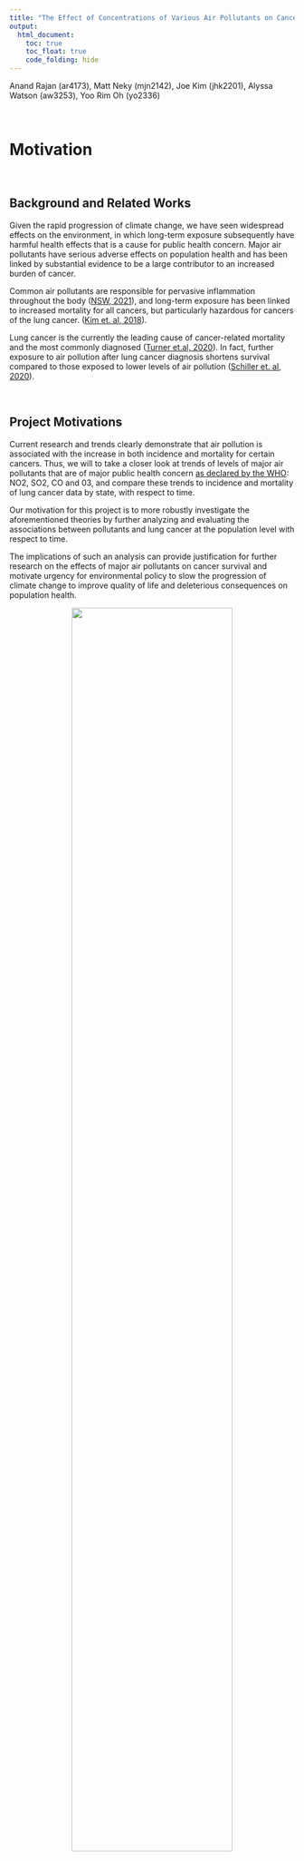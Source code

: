 ```yaml
---
title: "The Effect of Concentrations of Various Air Pollutants on Cancer Prevalence at the State Level over Time"
output: 
  html_document:
    toc: true
    toc_float: true
    code_folding: hide
---
```



Anand Rajan (ar4173), Matt Neky (mjn2142), Joe Kim (jhk2201), Alyssa Watson (aw3253), Yoo Rim Oh (yo2336)

&nbsp;

# Motivation

&nbsp;

## Background and Related Works


Given the rapid progression of climate change, we have seen widespread effects on the environment, in which long-term exposure subsequently have harmful health effects that is a cause for public health concern. Major air pollutants have serious adverse effects on population health and has been linked by substantial evidence to be a large contributor to an increased burden of cancer.

Common air pollutants are responsible for pervasive inflammation throughout the body ([NSW, 2021](https://www.health.nsw.gov.au/environment/air/Pages/outdoor-air-pollution.aspx)), and long-term exposure has been linked to increased mortality for all cancers, but particularly hazardous for cancers of the lung cancer. ([Kim et. al, 2018](https://www.ncbi.nlm.nih.gov/pmc/articles/PMC6266691/)).

Lung cancer is the currently the leading cause of cancer-related mortality and the most commonly diagnosed ([Turner et.al, 2020](https://acsjournals.onlinelibrary.wiley.com/doi/10.3322/caac.21632)). In fact, further exposure to air pollution after lung cancer diagnosis shortens survival compared to those exposed to lower levels of air pollution ([Schiller et. al, 2020](https://ascopubs.org/doi/10.1200/OP.20.00609)).

&nbsp;

## Project Motivations

Current research and trends clearly demonstrate that air pollution is associated with the increase in both incidence and mortality for certain cancers.  Thus, we will to take a closer look at trends of levels of major air pollutants that are of major public health concern [as declared by the WHO](https://www.who.int/health-topics/air-pollution#tab=tab_1): NO2, SO2, CO and 03, and compare these trends to incidence and mortality of lung cancer data by state, with respect to time. 

Our motivation for this project is to more robustly investigate the aforementioned theories by further analyzing and evaluating the associations between pollutants and lung cancer at the population level with respect to time.

The implications of such an analysis can provide justification for further research on the effects of major air pollutants on cancer survival and motivate urgency for environmental policy to slow the progression of climate change to improve quality of life and deleterious consequences on population health. 

<center>
<img src="pathways.png" style="width:75%">
</center>

<center>
Turner et.al (2020): Air Pollution-Related Cancer: Potential Pathways and Mechanisms. 
</center>

&nbsp;

# Research Questions 

Some initial questions we considered to explore data available:

- What is the relationship between incidence rate and mortality rate of different types of cancer?
- What has been the general trend of cancer incidence, cancer mortality, and pollution levels over time?
- What is the geographical spread of cancer incidence and pollution levels in US?
- Is there any evidence of association between cancer incidence (especially lung cancer) and air pollution?

&nbsp;

# Data 

&nbsp;

## Data Source

Our project consists of data from two main sources: 

Regarding cancer statistics, we retrieved data from [American Cancer Society Cancer Statistics Center](https://cancerstatisticscenter.cancer.org/#!/). Raw data sets were available for download in excel format. The three data sets give us information on aggregated mortality and incidence rates from 2013 to 2017, aggregated mortality and incidence rates of various cancers at the state level from 2013 to 2017, and trends of mortality related to various cancers over time from 1930 to 2018. According to the file and website, the data source is the North American Association of Central Cancer registries. 

### *Cancer Data Code:*

Average annual rate per 100,000, age adjusted to the 2000 US standard population.

Incidence/Death Rate Per Cancer Type:

- `Cancer Type` : Type of cancer
- `Both sexes combined` : Combined rate for both female and male
- `Female` : Rate for female only
- `Male` : Rate for male only

Incidence/Death Rate Per State:

- `State` : US States including `All U.S. combined` as an observation

- Following columns for each cancer types:

  - `Both sexes combined`
  - `Female`
  - `Male`



The second data set is air pollution data in the United States from 2000 to 2016. The data was gathered by the EPA and measures air pollutant concentrations(in ppb/ppm) for major pollutants at the city/county level. This is an extremely large data set with over 174,000 observations.
[Brief description of the pollution data set](https://data.world/data-society/us-air-pollution-data)

We focused our analyses on the mean values of 4 major pollutants:

- **Nitrogen Dioxide (NO2)** : measured in parts per billion
- **Sulphur Dioxide (SO2)** : measured in parts per billion
- **Carbon Monoxide (CO)** : measured in parts per million
- **Ozone (O3)** : measured in parts per million

### *Pollution Data Code:*

- `State Code `: The code allocated by US EPA to each state
- `County code` : The code of counties in a specific state allocated by US EPA
- `Site Num` : The site number in a specific county allocated by US EPA
- `Address`: Address of the monitoring site
- `State` : State of monitoring site
- `County` : County of monitoring site
- `City` : City of the monitoring site
- `Date Local` : Date of monitoring

- Following Columns Per Each Pollutant:

  - `Units` : The units measured for pollutant
  - `Mean` : The arithmetic mean of concentration of pollutant within a given day
  - `AQI` : The calculated air quality index of pollutant within a given day
  - `1st Max Value` : The maximum value obtained for pollutant concentration in a given day
  - `1st Max Hour` : The hour when the maximum pollutant concentration was recorded in a given day

&nbsp;

## Data Cleaning

The pollution data was available for download in a csv format which was uploaded to repo using git LFS due to its size. Then this data was cleaned to have year, state, and the mean values of the 4 pollutants as main variables. Furthermore, observations from `Country of Mexico` was excluded to match available state data from cancer mortality trend dataset. 

```r
library(tidyverse)
library(readxl)
knitr::opts_chunk$set(warning = FALSE, message = FALSE) 
```

```r
pollution = read_csv("data/uspollution_us_2000_2016.csv") %>% 
  janitor::clean_names() %>%
  select(state, date_local, no2_mean, o3_mean, 
         so2_mean, co_mean) %>%
  separate(date_local, into = c("year", "month", "day"), sep = "\\-") %>%
  select(-c("month", "day")) %>%
  group_by(year, state) %>%
  summarize(across(everything(), mean)) %>%
  mutate_if(is.numeric, ~round(., 3)) %>%
  filter(state != "Country Of Mexico") %>% 
  mutate(
    year = as.numeric(year)
  )
```


Additionally, to explore the relationship among different pollutant levels and cancer incidence, especially lung cancer, another version of pollution data aggregated to have mean pollutant levels from 2013 to 2017 collectively was prepared.

```r
pollution1 =
  pollution %>% 
  filter(
    year %in% (2013:2017)
  ) %>% 
  ungroup() %>% 
  select(state:co_mean) %>% 
  group_by(state) %>% 
  summarize(
    no2 = mean(no2_mean),
    o3 = mean(o3_mean),
    so2 = mean(so2_mean),
    co = mean(co_mean)
  ) %>%
  mutate_if(is.numeric, ~round(., 3))
```


All cancer related data from the Cancer Statistics Center were all available in excel format for download. In order to match the time period of the pollution data containing observations from 2000 to 2016, the mortality trend data was cleaned to have observations from 2000 to 2016 only as well. Moreover, our function `remove_note` allowed cleaning observation points with notes added to only have the numeric value.

```r
read_death_time =
  read_excel("data/DeathTrend.xlsx", 
             skip = 6) %>%
  janitor::clean_names()

x = c("colorectum_female", "colorectum_male", "liver_and_intrahepatic_bile_duct_female", "liver_and_intrahepatic_bile_duct_male", "lung_and_bronchus_female", "lung_and_bronchus_male", "ovary_female", "uterus_cervix_and_corpus_combined_female")

remove_note = function(column_name) {
  read_death_time = read_death_time %>% 
    separate(column_name, into = c(column_name, "note"), sep = "\\-") %>% 
    select(-note)}

for (i in x) {
  read_death_time = remove_note(i)} 

death_time =
  read_death_time %>%
  filter(year %in% 2000:2016) %>%
  select(-c("breast_male", "ovary_male", "prostate_female","uterus_cervix_and_corpus_combined_male")) %>%
  mutate_at(vars(-("year")), as.numeric) %>%
  mutate(year = as.factor(year))
  
```

Cancer incidence and mortality datasets per state and per cancer types were similarly cleaned to have only the numeric observation values. More specifically for data per cancer type, the incidence rates for the `Colon (excluding rectum)` and `Rectum` were excluded to match similarly formatted death rate per cancer type dataset. Also, observations for `Puerto Rico` were excluded from incidence and death rate per state dataset to match the state variable available in the pollution dataset. 

```r
inc_cancer =
  read_excel("data/IncRate.xlsx", sheet = "All US", 
             skip = 6) %>%
  janitor::clean_names() %>% 
  mutate(
    male = if_else(male == "n/a", "0", male),
    female = if_else(female == "n/a", "0", female)
  ) %>%
  separate(both_sexes_combined, into = c("both_sexes_combined", "note"), sep = "\\-") %>%
  select(-note) %>%
  mutate_at(vars(-("cancer_type")), as.numeric) %>%
  filter(cancer_type != "Colon (excluding rectum)",
         cancer_type != "Rectum")

inc_state =
  read_excel("data/IncRate.xlsx", sheet = "State", 
             skip = 6) %>%
  janitor::clean_names() %>% 
  separate(
    col = breast_both_sexes_combined,
    into = c("breast_total", "female_breast_only"),
    sep = "-"
  ) %>% 
  mutate(
    breast_male = if_else(breast_male == "n/a", "0", breast_male),
    cervix_male = if_else(cervix_male == "n/a", "0", cervix_male),
    colon_excluding_rectum_both_sexes_combined = if_else(colon_excluding_rectum_both_sexes_combined == "n/a", "0", colon_excluding_rectum_both_sexes_combined),
    colon_excluding_rectum_female = if_else(colon_excluding_rectum_female == "n/a", "0", colon_excluding_rectum_female),
    colon_excluding_rectum_male = if_else(colon_excluding_rectum_male == "n/a", "0", colon_excluding_rectum_male),
  ) %>%
  filter(state != "Puerto Rico") %>%
  select(-c("female_breast_only", starts_with("colon"), starts_with("rectum")))
```

These cleaned up datasets were further wrangled as needed for analysis.

&nbsp;

# Exploratory Analysis

To explore our initial research questions, we started with visual representations of each data and examining for any noticeable patterns. 

For visual plots, check out [Exploratory Analysis](exploratory-analysis.html)!


&nbsp;

The interactive dashboard of [Pollution By State](pollution_state.html) explores the distribution of the mean pollutant concentration for each of the 4 main pollutants of interest, NO2, SO2, O3, and CO, across US in 2013-2017. Some state data points are left empty as the raw data contained some missing values. 


To understand the pollution-related factors that act upon cancer incidence and death, we obtained, cleaned, and analyzed pollution data that spanned from 2000-2016. This data contained concentrations from the known pollutants NO2, O3, SO2, and CO. In the first table under the "Exploring Pollution Data Set" section, you can see the average concentrations of each pollutant in question in the United States for each year over the 17-year span. Below that, we have included another data frame with the means across the entire 17-year span. To compare the distributions of the pollutants to each other, we created a series of boxplots. As you can see, NO2 has the highest average concentration of any of the pollutants in ppm, and also has a skewed-right shape. CO and O3 have much narrowers distributions (in addition to much lower mean concentrations), making their shape harder to discern. SO2, however, appears to be approximately normally distributed. The next plot we created shows the pollution concentration with respect to time. This plot reveals that while NO2 and SO2 have been decreasing in concentration in recent years, that CO and O3 have remained relatively stable. After analyzing pollutants on their own, we combined the pollution data with our data on cancer death and incidence in order to draw conclusions on the correlative effects pollutants have on cancer. The first plot doing this shows the death trend in lung cancer over the same period of time as the previous plot of pollutants. As can be seen, lung cancer has sharply decreased from 2000-2016, which is similar to the trend we see in NO2 and SO2. The next series of plots compares the pollutant concentration to the lung cancer death rate, stratifying by gender. 6 of the 8 plots show a positive, linear relationship between the pollutant concentration and death rate. The 2 plots are the exception are both for O3, which shows a negative, linear relationship with death rate. And finally, an interactive map of the US that shows incidence rate of lung/bronchus cancer by state is at the bottom of this page, and gives a visualization of regional incidence trends. From this, it can be seen that southern states and northern midwest states have the highest incidence rates of lung and bronchus cancers.

&nbsp;

# Regression Analysis

To further understand the the relationship between lung cancer incidence and pollutant concentration, we conducted a regression analysis. We constructed a linear model that utilized aggregated pollutant concentration data for each state from 2000 to 2016 for each pollutant type (so2,co,o3, no2) as predictors and lung cancer incidence(per 100,000 persons) as the outcome variable. Through the model we wanted to see whether specific pollutants were significant predictors in explaining lung cancer incidence throughout states in the US. To achieve this we first merged the aggregated pollution data set with the lung cancer incidence data set by state. After the data set was created, we explored the relationship between Lung Cancer incidence and each pollutant type to see if there were an strong linear correlations. By utilizing a for loop, we created scatter plots that plotted pollutant concentration vs. lung cancer incidence. From analyzing the scatter plots, we concluded that none of the pollutants had a significant linear correlation with lung cancer incidence. This was the first troubling sign during model construction. Ideally, a linear model that has strong predictive accuracy will have continuous predictors that are strongly linearly associated with the outcome variable. Despite this, we continued on with the model analysis and included all the pollutants as predictors. After fitting the model, we ran basic model analysis. We found that only two of the beta coefficients (so2 and no2) had significant p-values. Moreover, the estimates for these predictors are interpretable. The estimate for no2 indicates that as nitrous dioxide pollutant concentration increases, the incidence of lung cancer decreases by 1.034 on average. Whereas the estimate for sulfur dioxide indicates that as sulfur dioxide pollutant concentration increases, the incidence of lung cancer increases by 4.561 on average. Though we interpreted the estimates, the overall prediction accuracy of the model is low. Further analysis shows that R^2 = 0.221. This indicates that 22.1% of the variation in lung cancer incidence is explained by the model. For a linear model, the r^2 value is quite low. A low r^2 value along with only two significant predictors indicates the model fit is quite poor overall. The one positive note for the fitted model is that the overall p-value of the model (p-value=0.041) is significant under the threshold of alpha-level = 0.05. Before we continued on to cross validation, we had to verify the model did not violate any assumptions. Thus we plotted predictions vs residuals. From the plot we found that there was no particular trend in the residuals, but rather random scatter. Thus the assumption of homoscedasiticity was held. 
   To further analyze the model fit, we conducted a cross validation of the model vs comparison models that contain different subsets of the predictors. 

&nbsp;

# Discussion

In light of our exploratory and regressed analysis, we attained the following insights:


## Limitations and Challenges

When cleaning the data, it became apparent that some of the analyses we intended to do were not possible. For instance, not all of the data sets we obtained had time variables, so they could not easily be merged with the pollution data set (which had a range of data from 2000-2016) to create plots comparing either incidence or death, or creating linear models. Because of this limitation that emerged from lack of a time variable in all of our original data sets, we could not explore every possible model we were originally interested in. Additionally, many of the data sets had text notes accompanying the numeric entries saying that data collection practices were altered starting a certain year. Because of this, it is not entirely clear how reliable and consistent all of the data points are, since government collection practices of data do not appear to be standardized even within a single state. Another limitation is data that appears to have flaws, but cannot be verified. For instance, certain data sets we worked with had variables for a certain type of cancer separated out by male, female, and then the total. However, the total did not always equal the sum of the male and female columns, which raised questions about the reliability of the data sets.




